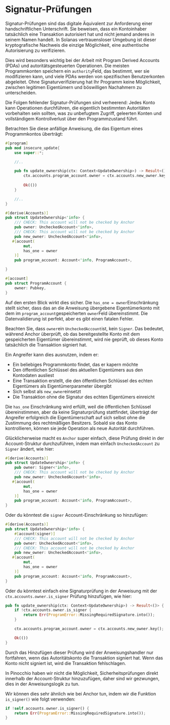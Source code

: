 
# Signatur-Prüfungen

Signatur-Prüfungen sind das digitale Äquivalent zur Anforderung einer handschriftlichen Unterschrift. Sie beweisen, dass ein Kontoinhaber tatsächlich eine Transaktion autorisiert hat und nicht jemand anderes in seinem Namen handelt. In Solanas vertrauensloser Umgebung ist dieser kryptografische Nachweis die einzige Möglichkeit, eine authentische Autorisierung zu verifizieren.

Dies wird besonders wichtig bei der Arbeit mit Program Derived Accounts (PDAs) und autoritätsgesteuerten Operationen. Die meisten Programmkonten speichern ein `authority`Feld, das bestimmt, wer sie modifizieren kann, und viele PDAs werden von spezifischen Benutzerkonten abgeleitet. Ohne Signaturverifizierung hat Ihr Programm keine Möglichkeit, zwischen legitimen Eigentümern und böswilligen Nachahmern zu unterscheiden.

Die Folgen fehlender Signatur-Prüfungen sind verheerend: Jedes Konto kann Operationen durchführen, die eigentlich bestimmten Autoritäten vorbehalten sein sollten, was zu unbefugtem Zugriff, geleerten Konten und vollständigem Kontrollverlust über den Programmzustand führt.

<ArticleSection name="Anchor" id="anchor" level="h2" />

Betrachten Sie diese anfällige Anweisung, die das Eigentum eines Programmkontos überträgt:

```rust
#[program]
pub mod insecure_update{
    use super::*;

    //..

    pub fn update_ownership(ctx: Context<UpdateOwnership>) -> Result<()> {
        ctx.accounts.program_account.owner = ctx.accounts.new_owner.key();
    
        Ok(())
    }

    //..
}

#[derive(Accounts)]
pub struct UpdateOwnership<'info> {
    /// CHECK: This account will not be checked by Anchor
    pub owner: UncheckedAccount<'info>,
    /// CHECK: This account will not be checked by Anchor
    pub new_owner: UncheckedAccount<'info>,
   #[account(
        mut,
        has_one = owner
    )]
    pub program_account: Account<'info, ProgramAccount>,

}

#[account]
pub struct ProgramAccount {
    owner: Pubkey,
}
```

Auf den ersten Blick wirkt dies sicher. Die `has_one = owner`Einschränkung stellt sicher, dass das an die Anweisung übergebene Eigentümerkonto mit dem im `program_account`gespeicherten `owner`Feld übereinstimmt. Die Datenvalidierung ist perfekt, aber es gibt einen fatalen Fehler.

Beachten Sie, dass `owner`ein `UncheckedAccount`ist, kein `Signer`. Das bedeutet, während Anchor überprüft, ob das bereitgestellte Konto mit dem gespeicherten Eigentümer übereinstimmt, wird nie geprüft, ob dieses Konto tatsächlich die Transaktion signiert hat.

Ein Angreifer kann dies ausnutzen, indem er:
- Ein beliebiges Programmkonto findet, das er kapern möchte
- Den öffentlichen Schlüssel des aktuellen Eigentümers aus den Kontodaten ausliest
- Eine Transaktion erstellt, die den öffentlichen Schlüssel des echten Eigentümers als Eigentümerparameter übergibt
- Sich selbst als `new_owner`einsetzt
- Die Transaktion ohne die Signatur des echten Eigentümers einreicht

Die `has_one` Einschränkung wird erfüllt, weil die öffentlichen Schlüssel übereinstimmen, aber da keine Signaturprüfung stattfindet, überträgt der Angreifer erfolgreich die Eigentümerschaft auf sich selbst ohne die Zustimmung des rechtmäßigen Besitzers. Sobald sie das Konto kontrollieren, können sie jede Operation als neue Autorität durchführen.

Glücklicherweise macht es `Anchor` super einfach, diese Prüfung direkt in der Account-Struktur durchzuführen, indem man einfach `UncheckedAccount` zu `Signer` ändert, wie hier:

```rust
#[derive(Accounts)]
pub struct UpdateOwnership<'info> {
    pub owner: Signer<'info>,
    /// CHECK: This account will not be checked by Anchor
    pub new_owner: UncheckedAccount<'info>,
   #[account(
        mut,
        has_one = owner
    )]
    pub program_account: Account<'info, ProgramAccount>,
}
```

Oder du könntest die `signer` Account-Einschränkung so hinzufügen:

```rust
#[derive(Accounts)]
pub struct UpdateOwnership<'info> {
    #[account(signer)]
    /// CHECK: This account will not be checked by Anchor
    pub owner: UncheckedAccount<'info>,
    /// CHECK: This account will not be checked by Anchor
    pub new_owner: UncheckedAccount<'info>,
   #[account(
        mut,
        has_one = owner
    )]
    pub program_account: Account<'info, ProgramAccount>,
}
```

Oder du könntest einfach eine Signaturprüfung in der Anweisung mit der `ctx.accounts.owner.is_signer` Prüfung hinzufügen, wie hier:

```rust
pub fn update_ownership(ctx: Context<UpdateOwnership>) -> Result<()> {
    if !ctx.accounts.owner.is_signer {
        return Err(ProgramError::MissingRequiredSignature.into());
    }

    ctx.accounts.program_account.owner = ctx.accounts.new_owner.key();

    Ok(())
}
```

Durch das Hinzufügen dieser Prüfung wird der Anweisungshandler nur fortfahren, wenn das Autoritätskonto die Transaktion signiert hat. Wenn das Konto nicht signiert ist, wird die Transaktion fehlschlagen.

<ArticleSection name="Pinocchio" id="pinocchio" level="h2" />

In Pinocchio haben wir nicht die Möglichkeit, Sicherheitsprüfungen direkt innerhalb der Account-Struktur hinzuzufügen, daher sind wir gezwungen, dies in der Anweisungslogik zu tun.

Wir können dies sehr ähnlich wie bei Anchor tun, indem wir die Funktion `is_signer()` wie folgt verwenden:

```rust
if !self.accounts.owner.is_signer() {
    return Err(ProgramError::MissingRequiredSignature.into());
}
```
